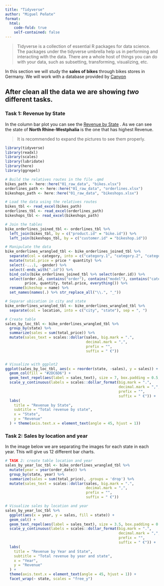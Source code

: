 ```yaml
---
title: "Tidyverse"
author: "Miguel Peñate"
format:
  html:
    code-fold: true
    self-contained: false
---
```

> Tidyverse is a collection of essential R packages for data science. The packages under the tidyverse umbrella help us in performing and interacting with the data. There are a whole host of things you can do with your data, such as subsetting, transforming, visualizing, etc.

In this section we will study the **sales of bikes** through bikes stores in Germany.
We will work with a database provided by [Canyon](https://cloud.tuhh.de/index.php/s/Cxe7YSM8RY2SgCn)

After clean all the data we are showing *two* different tasks.
---

### Task 1: Revenue by State

In the column bar plot you can see the <u>Revenue by State</u> . As we can see the state of **North Rhine-Westphalia** is the one that has highest Revenue.

> It is recommended to expand the pictures to see them properly.

```r
library(tidyverse)
library(readxl)
library(scales)
library(lubridate)
library(here)
library(ggrepel)

# Build the relatives routes in the file .qmd
bikes_path <- here::here("01_raw_data", "bikes.xlsx")
orderlines_path <- here::here("01_raw_data", "orderlines.xlsx")
bikeshops_path <- here::here("01_raw_data", "bikeshops.xlsx")

# Load the data using the relatives routes
bikes_tbl <- read_excel(bikes_path)
orderlines_tbl <- read_excel(orderlines_path)
bikeshops_tbl <- read_excel(bikeshops_path)

# Join the tables
bike_orderlines_joined_tbl <- orderlines_tbl %>%
  left_join(bikes_tbl, by = c("product.id" = "bike.id")) %>%
  left_join(bikeshops_tbl, by = c("customer.id" = "bikeshop.id"))

# Manipulate the data
bike_orderlines_wrangled_tbl <- bike_orderlines_joined_tbl %>%
  separate(col = category, into = c("category.1", "category.2", "category.3"), sep = " - ") %>%
  mutate(total.price = price * quantity) %>%
  select(-...1, -gender) %>%
  select(-ends_with(".id")) %>%
  bind_cols(bike_orderlines_joined_tbl %>% select(order.id)) %>%
  select(order.id, contains("order"), contains("model"), contains("category"),
         price, quantity, total.price, everything()) %>%
  rename(bikeshop = name) %>%
  set_names(names(.) %>% str_replace_all("\\.", "_"))

# Separar ubication in city and state
bike_orderlines_wrangled_tbl <- bike_orderlines_wrangled_tbl %>%
  separate(col = location, into = c("city", "state"), sep = ", ")

# Create table
sales_by_loc_tbl <- bike_orderlines_wrangled_tbl %>%
  group_by(state) %>%
  summarize(sales = sum(total_price)) %>%
  mutate(sales_text = scales::dollar(sales, big.mark = ".", 
                                     decimal.mark = ",", 
                                     prefix = "", 
                                     suffix = " €"))


# Visualize with ggplot2
ggplot(sales_by_loc_tbl, aes(x = reorder(state, -sales), y = sales)) +
  geom_col(fill = "#2DC6D6") +
  geom_text_repel(aes(label = sales_text), size = 7, box.padding = 0.5, max.overlaps = 10) +
  scale_y_continuous(labels = scales::dollar_format(big.mark = ".", 
                                                    decimal.mark = ",", 
                                                    prefix = "", 
                                                    suffix = " €")) +
  labs(
    title = "Revenue by State",
    subtitle = "Total revenue by state",
    x = "State",
    y = "Revenue"
  ) + theme(axis.text.x = element_text(angle = 45, hjust = 1))
```

### Task 2: Sales by location and year

In the image below we are separating the images for each state in each year. This will give us 12 different bar charts.

```r
# TASK 2: create table location and year
sales_by_year_loc_tbl <- bike_orderlines_wrangled_tbl %>%
  mutate(year = year(order_date)) %>%
  group_by(state, year) %>%
  summarize(sales = sum(total_price), .groups = 'drop') %>%
  mutate(sales_text = scales::dollar(sales, big.mark = ".", 
                                     decimal.mark = ",", 
                                     prefix = "", 
                                     suffix = " €"))

# Visualize sales by location and year
sales_by_year_loc_tbl %>%
  ggplot(aes(x = year, y = sales, fill = state)) +
  geom_col() +
  geom_text_repel(aes(label = sales_text), size = 3.5, box.padding = 0.3, max.overlaps = 10) +
  scale_y_continuous(labels = scales::dollar_format(big.mark = ".", 
                                                    decimal.mark = ",", 
                                                    prefix = "", 
                                                    suffix = " €")) +
  labs(
    title = "Revenue by Year and State",
    subtitle = "Total revenue by year and state",
    x = "Year",
    y = "Revenue"
  ) +
  theme(axis.text.x = element_text(angle = 45, hjust = 1)) +
  facet_wrap(~ state, scales = "free_y")

```